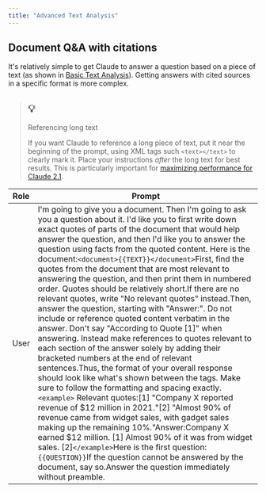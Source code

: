 ```yaml
---
title: "Advanced Text Analysis"
---
```


## Document Q&A with citations

It's relatively simple to get Claude to answer a question based on a piece of text (as shown in [Basic Text Analysis](/claude/docs/basic-text-analysis)). Getting answers with cited sources in a specific format is more complex.

> ## 💡
> 
> Referencing long text
> 
> If you want Claude to reference a long piece of text, put it near the beginning of the prompt, using XML tags such `<text></text>` to clearly mark it. Place your instructions _after_ the long text for best results. This is particularly important for [maximizing performance for Claude 2.1](/claude/docs/claude-2p1-guide#prompting-techniques-for-claude-21).

| Role | Prompt                                                                                                                                                                                                                                                                                                                                                                                                                                                                                                                                                                                                                                                                                                                                                                                                                                                                                                                                                                                                                                                                                                                                                                                                                                                                                                                                                                                                                                                                                                  |
| ---- | ------------------------------------------------------------------------------------------------------------------------------------------------------------------------------------------------------------------------------------------------------------------------------------------------------------------------------------------------------------------------------------------------------------------------------------------------------------------------------------------------------------------------------------------------------------------------------------------------------------------------------------------------------------------------------------------------------------------------------------------------------------------------------------------------------------------------------------------------------------------------------------------------------------------------------------------------------------------------------------------------------------------------------------------------------------------------------------------------------------------------------------------------------------------------------------------------------------------------------------------------------------------------------------------------------------------------------------------------------------------------------------------------------------------------------------------------------------------------------------------------------- |
| User | I'm going to give you a document. Then I'm going to ask you a question about it. I'd like you to first write down exact quotes of parts of the document that would help answer the question, and then I'd like you to answer the question using facts from the quoted content. Here is the document:`<document>{{TEXT}}</document>`First, find the quotes from the document that are most relevant to answering the question, and then print them in numbered order. Quotes should be relatively short.If there are no relevant quotes, write "No relevant quotes" instead.Then, answer the question, starting with "Answer:". Do not include or reference quoted content verbatim in the answer. Don't say "According to Quote \[1\]" when answering. Instead make references to quotes relevant to each section of the answer solely by adding their bracketed numbers at the end of relevant sentences.Thus, the format of your overall response should look like what's shown between the  tags. Make sure to follow the formatting and spacing exactly.`<example>` Relevant quotes:\[1\] "Company X reported revenue of $12 million in 2021."\[2\] "Almost 90% of revenue came from widget sales, with gadget sales making up the remaining 10%."Answer:Company X earned $12 million. \[1\] Almost 90% of it was from widget sales. \[2\]`</example>`Here is the first question: `{{QUESTION}}`If the question cannot be answered by the document, say so.Answer the question immediately without preamble. |